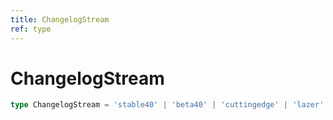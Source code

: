 ```yaml
---
title: ChangelogStream
ref: type
---
```


# ChangelogStream

```ts
type ChangelogStream = 'stable40' | 'beta40' | 'cuttingedge' | 'lazer' | 'web';
```
